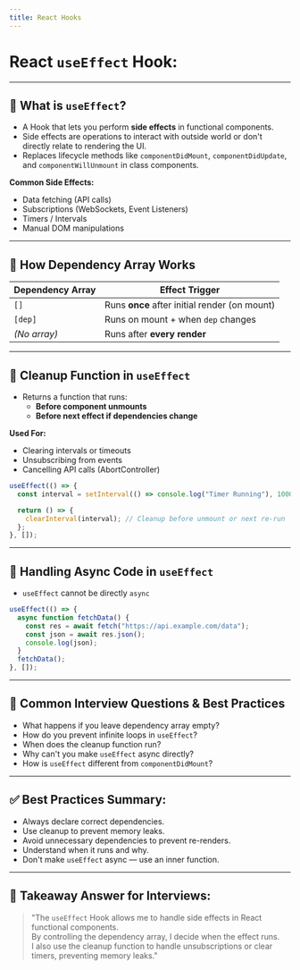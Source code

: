 ```yaml
---
title: React Hooks
---
```


# React `useEffect` Hook:

---

## 📌 What is `useEffect`?

- A Hook that lets you perform **side effects** in functional components.
- Side effects are operations to interact with outside world or don't directly relate to rendering the UI.
- Replaces lifecycle methods like `componentDidMount`, `componentDidUpdate`, and `componentWillUnmount` in class components.

**Common Side Effects:**

- Data fetching (API calls)
- Subscriptions (WebSockets, Event Listeners)
- Timers / Intervals
- Manual DOM manipulations

---

## 📌 How Dependency Array Works

| Dependency Array | Effect Trigger                                |
| ---------------- | --------------------------------------------- |
| `[]`             | Runs **once** after initial render (on mount) |
| `[dep]`          | Runs on mount + when `dep` changes            |
| _(No array)_     | Runs after **every render**                   |

---

## 📌 Cleanup Function in `useEffect`

- Returns a function that runs:
  - **Before component unmounts**
  - **Before next effect if dependencies change**

**Used For:**

- Clearing intervals or timeouts
- Unsubscribing from events
- Cancelling API calls (AbortController)

```jsx
useEffect(() => {
  const interval = setInterval(() => console.log("Timer Running"), 1000);

  return () => {
    clearInterval(interval); // Cleanup before unmount or next re-run
  };
}, []);
```

---

## 📌 Handling Async Code in `useEffect`

- `useEffect` cannot be directly `async`

```jsx
useEffect(() => {
  async function fetchData() {
    const res = await fetch("https://api.example.com/data");
    const json = await res.json();
    console.log(json);
  }
  fetchData();
}, []);
```

---

## 📌 Common Interview Questions & Best Practices

- What happens if you leave dependency array empty?
- How do you prevent infinite loops in `useEffect`?
- When does the cleanup function run?
- Why can't you make `useEffect` async directly?
- How is `useEffect` different from `componentDidMount`?

---

## ✅ Best Practices Summary:

- Always declare correct dependencies.
- Use cleanup to prevent memory leaks.
- Avoid unnecessary dependencies to prevent re-renders.
- Understand when it runs and why.
- Don't make `useEffect` async — use an inner function.

---

## 📝 Takeaway Answer for Interviews:

> "The `useEffect` Hook allows me to handle side effects in React functional components.  
> By controlling the dependency array, I decide when the effect runs.  
> I also use the cleanup function to handle unsubscriptions or clear timers, preventing memory leaks."
